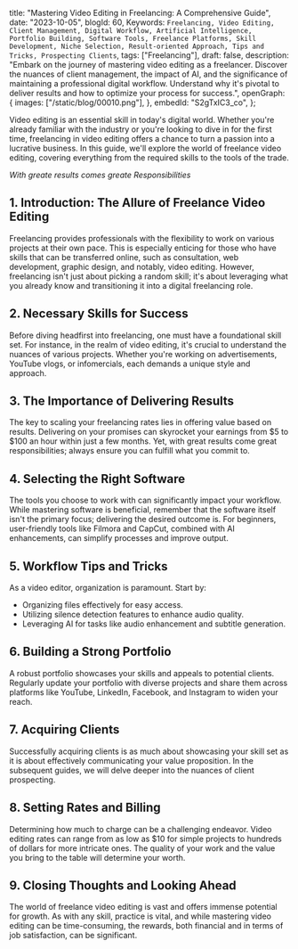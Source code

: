   title: "Mastering Video Editing in Freelancing: A Comprehensive Guide",
  date: "2023-10-05",
  blogId: 60,
  Keywords: `Freelancing, Video Editing, Client Management, Digital Workflow, Artificial Intelligence, Portfolio Building, Software Tools, Freelance Platforms, Skill Development, Niche Selection, Result-oriented Approach, Tips and Tricks, Prospecting Clients`,
  tags: ["Freelancing"],
  draft: false,
  description:
    "Embark on the journey of mastering video editing as a freelancer. Discover the nuances of client management, the impact of AI, and the significance of maintaining a professional digital workflow. Understand why it's pivotal to deliver results and how to optimize your process for success.",
  openGraph: {
    images: ["/static/blog/00010.png"],
  },
  embedId: "S2gTxIC3_co",
};

Video editing is an essential skill in today's digital world. Whether you're already familiar with the industry or you're looking to dive in for the first time, freelancing in video editing offers a chance to turn a passion into a lucrative business. In this guide, we'll explore the world of freelance video editing, covering everything from the required skills to the tools of the trade.

_With greate results comes greate Responsibilities_

## 1. Introduction: The Allure of Freelance Video Editing

Freelancing provides professionals with the flexibility to work on various projects at their own pace. This is especially enticing for those who have skills that can be transferred online, such as consultation, web development, graphic design, and notably, video editing. However, freelancing isn't just about picking a random skill; it's about leveraging what you already know and transitioning it into a digital freelancing role.

## 2. Necessary Skills for Success

Before diving headfirst into freelancing, one must have a foundational skill set. For instance, in the realm of video editing, it's crucial to understand the nuances of various projects. Whether you're working on advertisements, YouTube vlogs, or infomercials, each demands a unique style and approach.

## 3. The Importance of Delivering Results

The key to scaling your freelancing rates lies in offering value based on results. Delivering on your promises can skyrocket your earnings from $5 to $100 an hour within just a few months. Yet, with great results come great responsibilities; always ensure you can fulfill what you commit to.

## 4. Selecting the Right Software

The tools you choose to work with can significantly impact your workflow. While mastering software is beneficial, remember that the software itself isn't the primary focus; delivering the desired outcome is. For beginners, user-friendly tools like Filmora and CapCut, combined with AI enhancements, can simplify processes and improve output.

## 5. Workflow Tips and Tricks

As a video editor, organization is paramount. Start by:

- Organizing files effectively for easy access.
- Utilizing silence detection features to enhance audio quality.
- Leveraging AI for tasks like audio enhancement and subtitle generation.

## 6. Building a Strong Portfolio

A robust portfolio showcases your skills and appeals to potential clients. Regularly update your portfolio with diverse projects and share them across platforms like YouTube, LinkedIn, Facebook, and Instagram to widen your reach.

## 7. Acquiring Clients

Successfully acquiring clients is as much about showcasing your skill set as it is about effectively communicating your value proposition. In the subsequent guides, we will delve deeper into the nuances of client prospecting.

## 8. Setting Rates and Billing

Determining how much to charge can be a challenging endeavor. Video editing rates can range from as low as $10 for simple projects to hundreds of dollars for more intricate ones. The quality of your work and the value you bring to the table will determine your worth.

## 9. Closing Thoughts and Looking Ahead

The world of freelance video editing is vast and offers immense potential for growth. As with any skill, practice is vital, and while mastering video editing can be time-consuming, the rewards, both financial and in terms of job satisfaction, can be significant.

<Note
  title="Graphic Designers"
  content="Stay tuned for our next blog, where we'll focus on graphic design and delve deeper into specific strategies to make your freelancing journey successful. Whether you're a seasoned editor or just getting started, the freelancing world is full of opportunities waiting to be seized."
/>
